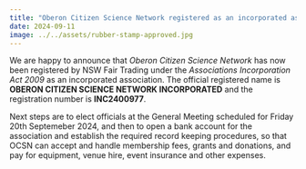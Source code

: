```yaml
---
title: "Oberon Citizen Science Network registered as an incorporated association"
date: 2024-09-11
image: ../../assets/rubber-stamp-approved.jpg
---
```


We are happy to announce that _Oberon Citizen Science Network_ has now been registered by NSW Fair Trading under the _Associations Incorporation Act 2009_ as an incorporated association. The official registered name is **OBERON CITIZEN SCIENCE NETWORK INCORPORATED** and the registration number is **INC2400977**.

Next steps are to elect officials at the General Meeting scheduled for Friday 20th Septemeber 2024, and then to open a bank account for the association and establish the required record keeping procedures, so that OCSN can accept and handle membership fees, grants and donations, and pay for equipment, venue hire, event insurance and other expenses.


